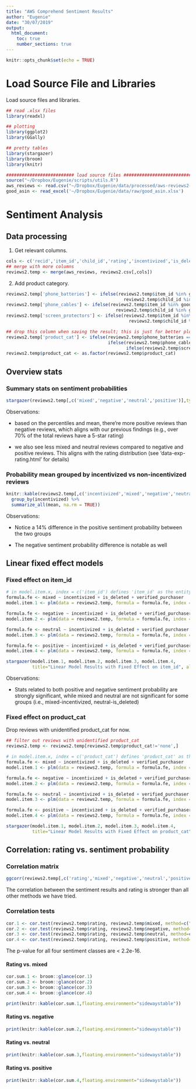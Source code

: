 ```yaml
---
title: "AWS Comprehend Sentiment Results"
author: "Eugenie"
date: "30/07/2019"
output: 
  html_document:
    toc: true
    number_sections: true
---
```


<style>

table, td, th {
  border: none;
  padding-left: 1em;
  padding-right: 1em;
  min-width: 50%;
  margin-left: auto;
  margin-right: auto;
  margin-top: 1em;
  margin-bottom: 1em;
}

</style>

```r
knitr::opts_chunk$set(echo = TRUE)
```

# Load Source File and Libraries

Load source files and libraries.
```r
## read .xlsx files
library(readxl)

## plotting
library(ggplot2)
library(GGally)

## pretty tables
library(stargazer)
library(broom)
library(knitr)

########################## load source files ############################
source("~/Dropbox/Eugenie/scripts/utils.R")
aws_reviews <- read.csv("~/Dropbox/Eugenie/data/processed/aws-reviews2-all.csv")
good_asin <- read_excel('~/Dropbox/Eugenie/data/raw/good_asin.xlsx')

```


# Sentiment Analysis 
## Data processing
1. Get relevant columns.
```r
cols <- c('recid','item_id','child_id','rating','incentivized','is_deleted','verified_purchaser')
## merge with more columns
reviews2.temp <- merge(aws_reviews, reviews2.csv[,cols])

```

2. Add product category.
```r
reviews2.temp['phone_batteries'] <- ifelse(reviews2.temp$item_id %in% good_asin$`PHONE BATTERIES` | 
                                             reviews2.temp$child_id %in% good_asin$`PHONE BATTERIES`, 1, 0)
reviews2.temp['phone_cables'] <- ifelse(reviews2.temp$item_id %in% good_asin$`PHONE CABLES` | 
                                          reviews2.temp$child_id %in% good_asin$`PHONE CABLES`, 1, 0)
reviews2.temp['screen_protectors'] <- ifelse(reviews2.temp$item_id %in% good_asin$`SCREEN PROTECTORS` | 
                                               reviews2.temp$child_id %in% good_asin$`SCREEN PROTECTORS`, 1, 0)

## drop this column when saving the result; this is just for better plotting and analysis
reviews2.temp['product_cat'] <- ifelse(reviews2.temp$phone_batteries == 1, 'phone_batteries', 
                                       ifelse(reviews2.temp$phone_cables == 1, 'phone_cables', 
                                              ifelse(reviews2.temp$screen_protectors == 1, 'screen_protectors', 'none')))
reviews2.temp$product_cat <- as.factor(reviews2.temp$product_cat)
```

## Overview stats
### Summary stats on sentiment probabilities
```r
stargazer(reviews2.temp[,c('mixed','negative','neutral','positive')],type='html')
```

Observations:

* based on the percentiles and mean, there're more positive reviews than negative reviews, which aligns with our previous findings (e.g., over 70% of the total reviews have a 5-star rating)

* we also see less mixed and neutral reviews compared to negative and positive reviews. This aligns with the rating distribution (see 'data-exp-rating.html' for details)

### Probability mean grouped by incentivized vs non-incentivized reviews
```r
knitr::kable(reviews2.temp[,c('incentivized','mixed','negative','neutral','positive')] %>%
  group_by(incentivized) %>%
  summarize_all(mean, na.rm = TRUE))
```

Observations:

* Notice a 14% difference in the positive sentiment probability between the two groups

* The negative sentiment probability difference is notable as well


## Linear fixed effect models
### Fixed effect on item_id
```r
# in model.item.x, index = c('item_id') defines 'item_id' as the entity
formula.fe <- mixed ~ incentivized + is_deleted + verified_purchaser
model.item.1 <- plm(data = reviews2.temp, formula = formula.fe, index = c('item_id'), model = 'within')

formula.fe <- negative ~ incentivized + is_deleted + verified_purchaser
model.item.2 <- plm(data = reviews2.temp, formula = formula.fe, index = c('item_id'), model = 'within')

formula.fe <- neutral ~ incentivized + is_deleted + verified_purchaser
model.item.3 <- plm(data = reviews2.temp, formula = formula.fe, index = c('item_id'), model = 'within')

formula.fe <- positive ~ incentivized + is_deleted + verified_purchaser
model.item.4 <- plm(data = reviews2.temp, formula = formula.fe, index = c('item_id'), model = 'within')

stargazer(model.item.1, model.item.2, model.item.3, model.item.4, 
          title="Linear Model Results with Fixed Effect on item_id", align=TRUE, type = 'html')
```

Observations:

* Stats related to both positive and negative sentiment probability are strongly significant, while mixed and neutral are not significant for some groups (i.e., mixed-incentivized, neutral-is_deleted)


### Fixed effect on product_cat
Drop reviews with unidentified product_cat for now.
```r
## filter out reviews with unidentified product_cat
reviews2.temp <- reviews2.temp[reviews2.temp$product_cat!='none',]

# in model.item.x, index = c('product_cat') defines 'product_cat' as the entity
formula.fe <- mixed ~ incentivized + is_deleted + verified_purchaser
model.item.1 <- plm(data = reviews2.temp, formula = formula.fe, index = c('product_cat'), model = 'within')

formula.fe <- negative ~ incentivized + is_deleted + verified_purchaser
model.item.2 <- plm(data = reviews2.temp, formula = formula.fe, index = c('product_cat'), model = 'within')

formula.fe <- neutral ~ incentivized + is_deleted + verified_purchaser
model.item.3 <- plm(data = reviews2.temp, formula = formula.fe, index = c('product_cat'), model = 'within')

formula.fe <- positive ~ incentivized + is_deleted + verified_purchaser
model.item.4 <- plm(data = reviews2.temp, formula = formula.fe, index = c('product_cat'), model = 'within')

stargazer(model.item.1, model.item.2, model.item.3, model.item.4, 
          title="Linear Model Results with Fixed Effect on product_cat", align=TRUE, type = 'html')
```

## Correlation: rating vs. sentiment probability

### Correlation matrix
```r
ggcorr(reviews2.temp[,c('rating','mixed','negative','neutral','positive')], nbreaks = 7)
```

The correlation between the sentiment results and rating is stronger than all other methods we have tried.

### Correlation tests
```r
cor.1 <- cor.test(reviews2.temp$rating, reviews2.temp$mixed, method=c("pearson", "kendall", "spearman"))
cor.2 <- cor.test(reviews2.temp$rating, reviews2.temp$negative, method=c("pearson", "kendall", "spearman"))
cor.3 <- cor.test(reviews2.temp$rating, reviews2.temp$neutral, method=c("pearson", "kendall", "spearman"))
cor.4 <- cor.test(reviews2.temp$rating, reviews2.temp$positive, method=c("pearson", "kendall", "spearman"))
```

The p-value for all four sentiment classes are < 2.2e-16.

#### Rating vs. mixed
```r
cor.sum.1 <- broom::glance(cor.1)
cor.sum.2 <- broom::glance(cor.2)
cor.sum.3 <- broom::glance(cor.3)
cor.sum.4 <- broom::glance(cor.4)

print(knitr::kable(cor.sum.1,floating.environment="sidewaystable"))
```

#### Rating vs. negative
```r
print(knitr::kable(cor.sum.2,floating.environment="sidewaystable"))
```

#### Rating vs. neutral
```r
print(knitr::kable(cor.sum.3,floating.environment="sidewaystable"))
```

#### Rating vs. positive
```r
print(knitr::kable(cor.sum.4,floating.environment="sidewaystable"))
```



